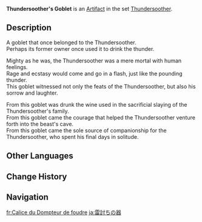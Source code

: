 {{Artifact Infobox
|image = Item Thundersoother's Goblet.png
|set   = Thundersoother
|piece = Goblet of Eonothem
}}
{{Description|The wine goblet from which the Thundersoother, who defeated the Beast of Thunder, once drank violet lightning.}}
'''Thundersoother's Goblet''' is an [[Artifact]] in the set [[Thundersoother]].

==Description==
A goblet that once belonged to the Thundersoother.<br />Perhaps its former owner once used it to drink the thunder.

Mighty as he was, the Thundersoother was a mere mortal with human feelings.<br />Rage and ecstasy would come and go in a flash, just like the pounding thunder.<br />This goblet witnessed not only the feats of the Thundersoother, but also his sorrow and laughter.

From this goblet was drunk the wine used in the sacrificial slaying of the Thundersoother's family.<br />From this goblet came the courage that helped the Thundersoother venture forth into the beast's cave.<br />From this goblet came the sole source of companionship for the Thundersoother, who spent his final days in solitude.

==Other Languages==
{{Other Languages
|en      = Thundersoother's Goblet
|zhs     = 平雷之器
|zhs_rm  = Píng Léi zhī Qì
|zht     = 平雷之器
|zht_rm  = Píng Léi zhī Qì
|zh_tl   = Thunder-Soothing Container
|ja      = 雷討ちの器
|ja_rm   = Kaminari-uchi no Utsuwa
|ja_tl   = Thunder-Conqueror's Vessel
|ko      = 뇌전 정복자의 술잔
|ko_rm   = Noejeon Jeongbokja-ui Suljan
|ko_tl   = Glass of the Thunderbolts-Conqueror
|es      = Cáliz del Domador de Truenos
|es_tl   = Thundertamer's Chalice
|fr      = Calice du Dompteur de foudre
|fr_tl   = Chalice of the Lightning Tamer
|ru      = Бокал усмиряющего гром
|ru_tl   = Thundersoother's Wine Glass
|th      = Thundersoother's Goblet
|vi      = Ly Bình Lôi
|vi_tl   = 
|de      = Kelch des Donnerbändigers
|de_tl   = Chalice of the Thunder Tamer
|id      = Thundersoother's Goblet
|pt      = Cálice do Domador de Raios
|pt_tl   = 
|tr      = Yıldırım Terbiyecisinin Kadehi
|tr_tl   = 
|it      = Calice del Domatore di tuoni
|it_tl   = 
}}

==Change History==
{{Change History|1.0}}

==Navigation==
{{Artifact Set Navbox|Thundersoother}}

[[fr:Calice du Dompteur de foudre]]
[[ja:雷討ちの器]]